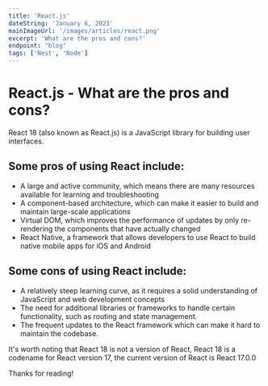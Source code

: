 ```yaml
---
title: 'React.js'
dateString: 'January 6, 2023'
mainImageUrl: '/images/articles/react.png'
excerpt: 'What are the pros and cons?'
endpoint: "blog"
tags: ['Nest', 'Node']
---
```


<BlogHeaderComponent 
    title={title}
    dateString={dateString}
    mainImageUrl={mainImageUrl}
    endpoint={endpoint}
/>

# React.js - What are the pros and cons?

React 18 (also known as React.js) is a JavaScript library for building user interfaces. 

## Some pros of using React include:

-   A large and active community, which means there are many resources available for learning and troubleshooting
-   A component-based architecture, which can make it easier to build and maintain large-scale applications
-   Virtual DOM, which improves the performance of updates by only re-rendering the components that have actually changed
-   React Native, a framework that allows developers to use React to build native mobile apps for iOS and Android

## Some cons of using React include:
-   A relatively steep learning curve, as it requires a solid understanding of JavaScript and web development concepts
-   The need for additional libraries or frameworks to handle certain functionality, such as routing and state management.
-   The frequent updates to the React framework which can make it hard to maintain the codebase.

It's worth noting that React 18 is not a version of React, React 18 is a codename for React version 17, the current version of React is React 17.0.0

Thanks for reading!